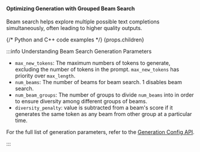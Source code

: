 #### Optimizing Generation with Grouped Beam Search

Beam search helps explore multiple possible text completions simultaneously, often leading to higher quality outputs.

{/* Python and C++ code examples */}
{props.children}

:::info Understanding Beam Search Generation Parameters

- `max_new_tokens`: The maximum numbers of tokens to generate, excluding the number of tokens in the prompt. `max_new_tokens` has priority over `max_length`.
- `num_beams`: The number of beams for beam search. 1 disables beam search.
- `num_beam_groups`: The number of groups to divide `num_beams` into in order to ensure diversity among different groups of beams.
- `diversity_penalty`: value is subtracted from a beam's score if it generates the same token as any beam from other group at a particular time.

For the full list of generation parameters, refer to the [Generation Config API](https://docs.openvino.ai/2025/api/genai_api/_autosummary/openvino_genai.GenerationConfig.html#openvino-genai-generationconfig).

:::
